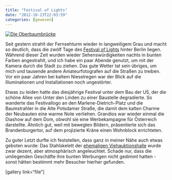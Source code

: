 ```yaml
---
title: "Festival of Lights"
date: "2012-10-23T22:03:59"
categories: [gewesen]
---
```


<a href="http://gigapan.com/gigapans/117204" target="_blank">![Die Oberbaumbrücke](/blog/wp-content/uploads/2012/10/festival_of_lights_panorama.jpg)</a>

Seit gestern strahlt der Fernsehturm wieder in langweiligem Grau und macht so deutlich, dass die zwölf Tage des [Festival of Lights](http://festival-of-lights.de/) hinter Berlin liegen. Während dieser Zeit wurden wieder Sehenswürdigkeiten nachts in bunten Farben angestrahlt, und ich habe ein paar Abende genutzt, um mit der Kamera durch die Stadt zu ziehen. Das gute Wetter tat sein übriges, um mich und tausende andere Amateurfotografen auf die Straßen zu treiben. Vor ein paar Jahren bei kaltem Nieselregen war der Blick auf die Illuminationen und Installationen noch ungestörter.

Etwas zu leiden hatte das diesjährige Festival unter dem Bau der U5, der die schöne Allee von Unter den Linden zu einer Baustelle degradierte. So wanderte das Festivallogo an den Marlene-Dietrich-Platz und die Baumstrahler in die Alte Potsdamer Straße, die damit dem kalten Charme der Neubauten eine warme Note verliehen. Grandios war wieder einmal die Diashow auf dem Dom, obwohl sie eine Werbekampagne für Österreich darstellte. Ähnlich gut, weil mit bewegten Bildern, präsentierte sich das Brandenburgertor, auf dem projizierte Kräne einen Wohnblock errichteten.

Zu guter Letzt durfte ich feststellen, dass ganz in meiner Nähe auch etwas geboten wurde: Das Stahlskelett der [ehemaligen Viehauktionshalle](http://dk4lichteinfall.wordpress.com/2012/10/11/illuminations-ufo-vor-der-ehemaligen-viehauktionshalle-am-s-bahnhof-storkower-strase-gelandet/) wurde zwar dezent, aber atmosphärisch angeleuchtet. Schade nur, dass die umliegenden Geschäfte ihre bunten Werbungen nicht gedimmt hatten - sonst hätten bestimmt mehr Besucher hierher gefunden.

[gallery link="file"]
